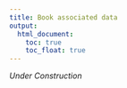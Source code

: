 ```yaml
---
title: Book associated data
output:
  html_document:
    toc: true
    toc_float: true
---
```


*Under Construction*
